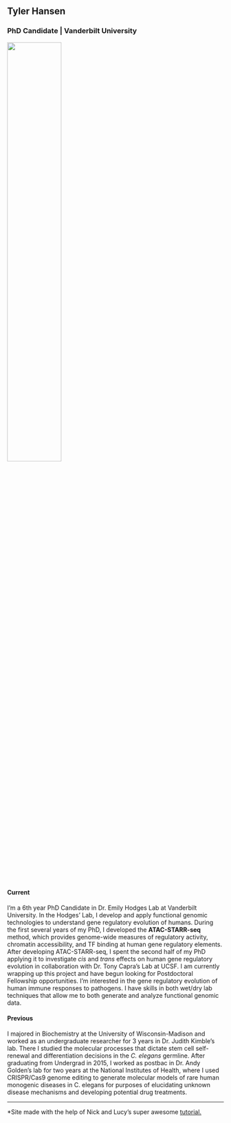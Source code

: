 ## Tyler Hansen
### PhD Candidate | Vanderbilt University

<img src="images/glacier.jpg" style="width:50%" class="center">

#### Current
I'm a 6th year PhD Candidate in Dr. Emily Hodges Lab at Vanderbilt University. In the Hodges' Lab, I develop and apply functional genomic technologies to understand gene regulatory evolution of humans. During the first several years of my PhD, I developed the __ATAC-STARR-seq__ method, which provides genome-wide measures of regulatory activity, chromatin accessibility, and TF binding at human gene regulatory elements. After developing ATAC-STARR-seq, I spent the second half of my PhD applying it to investigate _cis_ and _trans_ effects on human gene regulatory evolution in collaboration with Dr. Tony Capra's Lab at UCSF. I am currently wrapping up this project and have begun looking for Postdoctoral Fellowship opportunities. I'm interested in the gene regulatory evolution of human immune responses to pathogens. I have skills in both wet/dry lab techniques that allow me to both generate and analyze functional genomic data. 

#### Previous 
I majored in Biochemistry at the University of Wisconsin-Madison and worked as an undergraduate researcher for 3 years in Dr. Judith Kimble's lab. There I studied the molecular processes that dictate stem cell self-renewal and differentiation decisions in the _C. elegans_ germline. After graduating from Undergrad in 2015, I worked as postbac in Dr. Andy Golden's lab for two years at the National Institutes of Health, where I used CRISPR/Cas9 genome editing to generate molecular models of rare human monogenic diseases in C. elegans for purposes of elucidating unknown disease mechanisms and developing potential drug treatments.  

***   
*Site made with the help of Nick and Lucy's super awesome [tutorial.](http://nickstrayer.me/RMarkdown_Sites_tutorial/)